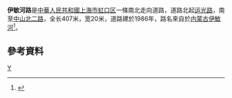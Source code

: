 '''伊敏河路'''是[[中華人民共和國|中華人民共和國]][[上海市|上海市]][[虹口区|虹口区]]一條南北走向道路，道路北起[[运光路|运光路]]，南至[[中山北二路|中山北二路]]，全长407米，宽20米，道路建於1986年，路名來自於[[内蒙古|内蒙古]][[伊敏河|伊敏河]]<ref>{{cite news |title=第一节　山川类 |url=http://www.shtong.gov.cn/Newsite/node2/node2245/node70862/node70870/node70920/node70926/userobject1ai73719.html |publisher=上海市地方志辦公室 |accessdate=2021-03-16 |archive-date=2018-12-15 |archive-url=https://web.archive.org/web/20181215174828/http://www.shtong.gov.cn/Newsite/node2/node2245/node70862/node70870/node70920/node70926/userobject1ai73719.html |dead-url=no }}</ref>。

== 參考資料 ==
{{Reflist|2}}

[[Category:上海道路|Y]]